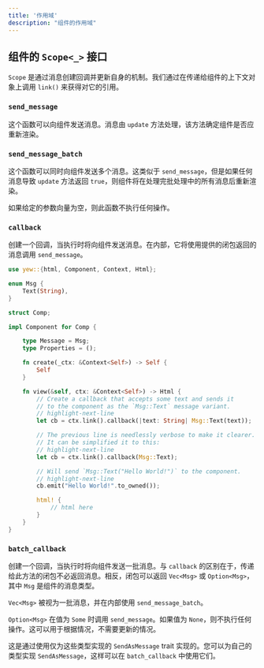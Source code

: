 ```yaml
---
title: '作用域'
description: "组件的作用域"
---
```


## 组件的 `Scope<_>` 接口

`Scope` 是通过消息创建回调并更新自身的机制。我们通过在传递给组件的上下文对象上调用 `link()` 来获得对它的引用。

### `send_message`

这个函数可以向组件发送消息。消息由 `update` 方法处理，该方法确定组件是否应重新渲染。

### `send_message_batch`

这个函数可以同时向组件发送多个消息。这类似于 `send_message`，但是如果任何消息导致 `update` 方法返回 `true`，则组件将在处理完批处理中的所有消息后重新渲染。

如果给定的参数向量为空，则此函数不执行任何操作。

### `callback`

创建一个回调，当执行时将向组件发送消息。在内部，它将使用提供的闭包返回的消息调用 `send_message`。

```rust
use yew::{html, Component, Context, Html};

enum Msg {
    Text(String),
}

struct Comp;

impl Component for Comp {

    type Message = Msg;
    type Properties = ();

    fn create(_ctx: &Context<Self>) -> Self {
        Self
    }

    fn view(&self, ctx: &Context<Self>) -> Html {
        // Create a callback that accepts some text and sends it
        // to the component as the `Msg::Text` message variant.
        // highlight-next-line
        let cb = ctx.link().callback(|text: String| Msg::Text(text));

        // The previous line is needlessly verbose to make it clearer.
        // It can be simplified it to this:
        // highlight-next-line
        let cb = ctx.link().callback(Msg::Text);

        // Will send `Msg::Text("Hello World!")` to the component.
        // highlight-next-line
        cb.emit("Hello World!".to_owned());

        html! {
            // html here
        }
    }
}
```

### `batch_callback`

创建一个回调，当执行时将向组件发送一批消息。与 `callback` 的区别在于，传递给此方法的闭包不必返回消息。相反，闭包可以返回 `Vec<Msg>` 或 `Option<Msg>`，其中 `Msg` 是组件的消息类型。

`Vec<Msg>` 被视为一批消息，并在内部使用 `send_message_batch`。

`Option<Msg>` 在值为 `Some` 时调用 `send_message`。如果值为 `None`，则不执行任何操作。这可以用于根据情况，不需要更新的情况。

这是通过使用仅为这些类型实现的 `SendAsMessage` trait 实现的。您可以为自己的类型实现 `SendAsMessage`，这样可以在 `batch_callback` 中使用它们。
